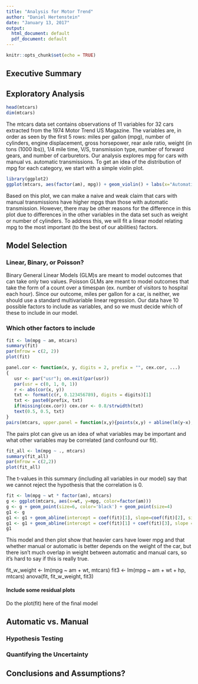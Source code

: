 ```yaml
---
title: "Analysis for Motor Trend"
author: "Daniel Hertenstein"
date: "January 13, 2017"
output:
  html_document: default
  pdf_document: default
---
```


```r
knitr::opts_chunk$set(echo = TRUE)
```

## Executive Summary

## Exploratory Analysis

```r
head(mtcars)
dim(mtcars)
```

The mtcars data set contains observations of 11 variables for 32 cars extracted from the 1974 Motor Trend US Magazine. The variables are, in order as seen by the first 5 rows: miles per gallon (mpg), number of cylinders, engine displacement, gross horsepower, rear axle ratio, weight (in tons (1000 lbs)), 1/4 mile time, V/S, transmission type, number of forward gears, and number of carburetors. Our analysis explores mpg for cars with manual vs. automatic transmissions. To get an idea of the distribution of mpg for each category, we start with a simple violin plot.

```r
library(ggplot2)
ggplot(mtcars, aes(factor(am), mpg)) + geom_violin() + labs(x="Automatic (0) vs. Manual (1)", title="Naively, Manual Looks Better")
```

Based on this plot, we can make a naive and weak claim that cars with manual transmissions have higher mpgs than those with automatic transmission. However, there may be other reasons for the difference in this plot due to differences in the other variables in the data set such as weight or number of cylinders. To address this, we will fit a linear model relating mpg to the most important (to the best of our abilities) factors.

## Model Selection

### Linear, Binary, or Poisson?

Binary General Linear Models (GLM)s are meant to model outcomes that can take only two values. Poisson GLMs are meant to model outcomes that take the form of a count over a timespan (ex. number of visitors to hospital each hour). Since our outcome, miles per gallon for a car, is neither, we should use a standard multivariable linear regression. Our data have 10 possible factors to include as variables, and so we must decide which of these to include in our model.

### Which other factors to include

```r
fit <- lm(mpg ~ am, mtcars)
summary(fit)
par(mfrow = c(2, 2))
plot(fit)
```

```r
panel.cor <- function(x, y, digits = 2, prefix = "", cex.cor, ...)
{
   usr <- par("usr"); on.exit(par(usr))
   par(usr = c(0, 1, 0, 1))
   r <- abs(cor(x, y))
   txt <- format(c(r, 0.123456789), digits = digits)[1]
   txt <- paste0(prefix, txt)
   if(missing(cex.cor)) cex.cor <- 0.8/strwidth(txt)
   text(0.5, 0.5, txt)
}
pairs(mtcars, upper.panel = function(x,y){points(x,y) + abline(lm(y~x), col='red')}, lower.panel = panel.cor)
```

The pairs plot can give us an idea of what variables may be important and what other variables may be correlated (and confound our fit).

```r
fit_all <- lm(mpg ~ ., mtcars)
summary(fit_all)
par(mfrow = c(2,2))
plot(fit_all)
```

The t-values in this summary (including all variables in our model) say that we cannot reject the hypothesis that the correlation is 0.

```r
fit <- lm(mpg ~ wt * factor(am), mtcars)
g <- ggplot(mtcars, aes(x=wt, y=mpg, color=factor(am)))
g <- g + geom_point(size=6, color='black') + geom_point(size=4)
g1 <- g
g1 <- g1 + geom_abline(intercept = coef(fit)[1], slope=coef(fit)[2], size=2)
g1 <- g1 + geom_abline(intercept = coef(fit)[1] + coef(fit)[3], slope = coef(fit)[2] + coef(fit)[4], size=2)
g1
```

This model and then plot show that heavier cars have lower mpg and that whether manual or automatic is better depends on the weight of the car, but there isn't much overlap in weight between automatic and manual cars, so it's hard to say if this is really true.

fit_w_weight <- lm(mpg ~ am + wt, mtcars)
fit3 <- lm(mpg ~ am + wt + hp, mtcars)
anova(fit, fit_w_weight, fit3)

#### Include some residual plots

Do the plot(fit) here of the final model

## Automatic vs. Manual

### Hypothesis Testing

### Quantifying the Uncertainty

## Conclusions and Assumptions?